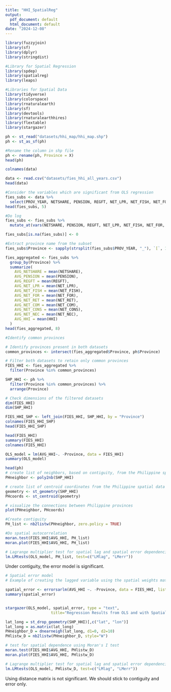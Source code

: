 ---
title: "HHI_SpatialReg"
output:
  pdf_document: default
  html_document: default
date: "2024-12-08"
---
[0]: Load libraries.

```{r}
library(fuzzyjoin)
library(sf)
library(dplyr)
library(stringdist)

#Library for Spatial Regression
library(spdep)
library(spatialreg)
library(leaps)

#Libraries for Spatial Data
library(tidyverse)
library(colorspace)
library(rnaturalearth)
library(sf)
library(devtools)
library(rnaturalearthhires)
library(flextable)
library(stargazer)
```

[1]: Read the shp file.

```{r}
ph <- st_read("datasets/hhi_map/hhi_map.shp")
ph <- st_as_sf(ph)

#Rename the column in shp file
ph <- rename(ph, Province = X)
head(ph)

colnames(data)
```

[2]: Read the FIES file
```{r}
data <- read.csv("datasets/fies_hhi_all_years.csv")
head(data)

#Consider the variables which are significant from OLS regression
fies_subs <- data %>% 
  select(PROV_YEAR, NETSHARE, PENSION, REGFT, NET_LPR, NET_FISH, NET_FOR, NET_RET, NET_COM, NET_CONS, NET_NEC, HHI)
head(fies_subs, 5)

#Do log
fies_subs <- fies_subs %>%
  mutate_at(vars(NETSHARE, PENSION, REGFT, NET_LPR, NET_FISH, NET_FOR, NET_RET, NET_COM, NET_CONS, NET_NEC, HHI), funs(log(. + 1)))

fies_subs[is.na(fies_subs)] <- 0

#Extract province name from the subset
fies_subs$Province <- sapply(strsplit(fies_subs$PROV_YEAR, "_"), `[`, 1)
```
[2.5]: Do matching
```{r}
fies_aggregated <- fies_subs %>%
  group_by(Province) %>%
  summarize(
    AVG_NETSHARE = mean(NETSHARE),
    AVG_PENSION = mean(PENSION),
    AVG_REGFT = mean(REGFT),
    AVG_NET_LPR = mean(NET_LPR),
    AVG_NET_FISH = mean(NET_FISH),
    AVG_NET_FOR = mean(NET_FOR),
    AVG_NET_RET = mean(NET_RET),
    AVG_NET_COM = mean(NET_COM),
    AVG_NET_CONS = mean(NET_CONS),
    AVG_NET_NEC = mean(NET_NEC),
    AVG_HHI = mean(HHI)
  )
head(fies_aggregated, 8)

#Identify common provinces

# Identify provinces present in both datasets
common_provinces <- intersect(fies_aggregated$Province, ph$Province)

# Filter both datasets to retain only common provinces
FIES_HHI <- fies_aggregated %>%
  filter(Province %in% common_provinces)

SHP_HHI <- ph %>%
  filter(Province %in% common_provinces) %>%
  arrange(Province)

# Check dimensions of the filtered datasets
dim(FIES_HHI)
dim(SHP_HHI)
```

[3]: Match the fies data with the shp file
```{r}
FIES_HHI_SHP <- left_join(FIES_HHI, SHP_HHI, by = "Province")
colnames(FIES_HHI_SHP)
head(FIES_HHI_SHP)

head(FIES_HHI)
summary(FIES_HHI)
colnames(FIES_HHI)
```
[4]: Perform OLS Regression
```{r}
OLS_model = lm(AVG_HHI~. -Province, data = FIES_HHI)
summary(OLS_model)
```

[5]: **Method 1: Contiguity Approach**

```{r}

head(ph)
# create list of neighbors, based on contiguity, from the Philippine spatial data
PHneighbor <- poly2nb(SHP_HHI) 

# create list of centroid coordinates from the Philippine spatial data
geometry <- st_geometry(SHP_HHI)
PHcoords <- st_centroid(geometry) 

# visualize the connections between Philippine provinces
plot(PHneighbor, PHcoords) 

#Create contiguity
PH_list <- nb2listw(PHneighbor, zero.policy = TRUE) 

#Do spatial autocorrelation 
moran.test(FIES_HHI$AVG_HHI, PH_list)
moran.plot(FIES_HHI$AVG_HHI, PH_list)

# Lagrange multiplier test for spatial lag and spatial error dependencies
lm.LMtests(OLS_model, PH_list, test=c("LMlag", "LMerr"))
```
Under contiguity, the error model is significant.

```{r}
# Spatial error model
# Example of creating the lagged variable using the spatial weights matrix

spatial_error <- errorsarlm(AVG_HHI ~. -Province, data = FIES_HHI, listw = PH_list, zero.policy= TRUE)
summary(spatial_error)


stargazer(OLS_model, spatial_error, type = "text",
                    title="Regression Results from OLS and with Spatial Error")
```

[6]: **Method 2: Distance Matrix**

```{r}
lat_long = st_drop_geometry(SHP_HHI)[,c("lat", "lon")]
lat_long = as.matrix(lat_long)
PHneighbor_D = dnearneigh(lat_long, d1=0, d2=10)
PHlistw_D = nb2listw(PHneighbor_D, style="W")

# test for spatial dependence using Moran's I test
moran.test(FIES_HHI$AVG_HHI, PHlistw_D)
moran.plot(FIES_HHI$AVG_HHI, PHlistw_D)

# Lagrange multiplier test for spatial lag and spatial error dependencies
lm.LMtests(OLS_model, PHlistw_D, test=c("LMlag", "LMerr"))
```
Using distance matrix is not significant. We should stick to contiguity and error only.